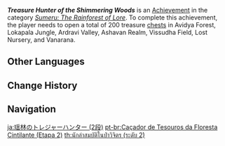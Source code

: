 {{Achievement Infobox
|title        = Treasure Hunter of the Shimmering Woods
|id           = 80169
|order id     = 169
|category     = Sumeru: The Rainforest of Lore
|description  = Open a total of 200 treasure [[chests]] in [[Avidya Forest]], [[Lokapala Jungle]], [[Ardravi Valley]], [[Ashavan Realm]], [[Vissudha Field]], [[Lost Nursery]], and [[Vanarana (Area)]].
|requirements = 
|set          = Treasure Hunter of the Shimmering Woods
|tier         = 2
|tiers_total  = 3
|primogems    = 10
|tracking     = Tracks the amount of chests opened.
|topic        = Chests
|hidden       = 
|type         = 
}}
'''''Treasure Hunter of the Shimmering Woods''''' is an [[Achievement]] in the category ''[[Sumeru: The Rainforest of Lore]]''. To complete this achievement, the player needs to open a total of 200 treasure [[chests]] in Avidya Forest, Lokapala Jungle, Ardravi Valley, Ashavan Realm, Vissudha Field, Lost Nursery, and Vanarana.
<!--
==Gameplay Notes==

==Trivia==

==Video Guides==
{{EVT
|video1   = 
|caption1 = 
}}
-->
==Other Languages==
{{Other Languages|Transclude=Treasure Hunter of the Shimmering Woods}}

==Change History==
{{Change History|3.0}}
<!--
==References==
{{Reflist}}
-->
==Navigation==
{{Achievement Navbox}}

[[ja:瑶林のトレジャーハンター (2段)]]
[[pt-br:Caçador de Tesouros da Floresta Cintilante (Etapa 2)]]
[[th:นักล่าสมบัติในป่าวิจิตร (ระดับ 2)]]